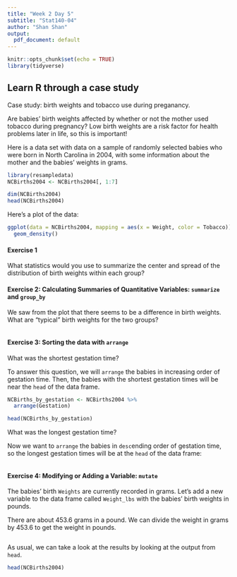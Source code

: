 ```yaml
---
title: "Week 2 Day 5"
subtitle: "Stat140-04"
author: "Shan Shan"
output:
  pdf_document: default
---
```


```r
knitr::opts_chunk$set(echo = TRUE)
library(tidyverse)
```

## Learn R through a case study

Case study: birth weights and tobacco use during preganancy.

Are babies' birth weights affected by whether or not the mother used tobacco during pregnancy? Low birth weights are a risk factor for health problems later in life, so this is important!

Here is a data set with data on a sample of randomly selected babies who were born in North Carolina in 2004, with some information about the mother and the babies' weights in grams.

```r
library(resampledata)
NCBirths2004 <- NCBirths2004[, 1:7]
```

```r
dim(NCBirths2004)
head(NCBirths2004)
```

Here's a plot of the data:

```r
ggplot(data = NCBirths2004, mapping = aes(x = Weight, color = Tobacco)) +
  geom_density()
```

#### Exercise 1

What statistics would you use to summarize the center and spread of the distribution of birth weights within each group?

#### Exercise 2: Calculating Summaries of Quantitative Variables: `summarize` and `group_by`

We saw from the plot that there seems to be a difference in birth weights. What are "typical" birth weights for the two groups?

```r
```

#### Exercise 3: Sorting the data with `arrange`

What was the shortest gestation time?

To answer this question, we will `arrange` the babies in increasing order of gestation time. Then, the babies with the shortest gestation times will be near the `head` of the data frame.

```r
NCBirths_by_gestation <- NCBirths2004 %>%
  arrange(Gestation)

head(NCBirths_by_gestation)
```

What was the longest gestation time?

Now we want to `arrange` the babies in `desc`ending order of gestation time, so the longest gestation times will be at the `head` of the data frame:

```r
```

#### Exercise 4: Modifying or Adding a Variable: `mutate`

The babies' birth `Weights` are currently recorded in grams. Let's add a new variable to the data frame called `Weight_lbs` with the babies' birth weights in pounds.

There are about 453.6 grams in a pound. We can divide the weight in grams by 453.6 to get the weight in pounds.

```r
```

As usual, we can take a look at the results by looking at the output from `head`.

```r
head(NCBirths2004)
```
